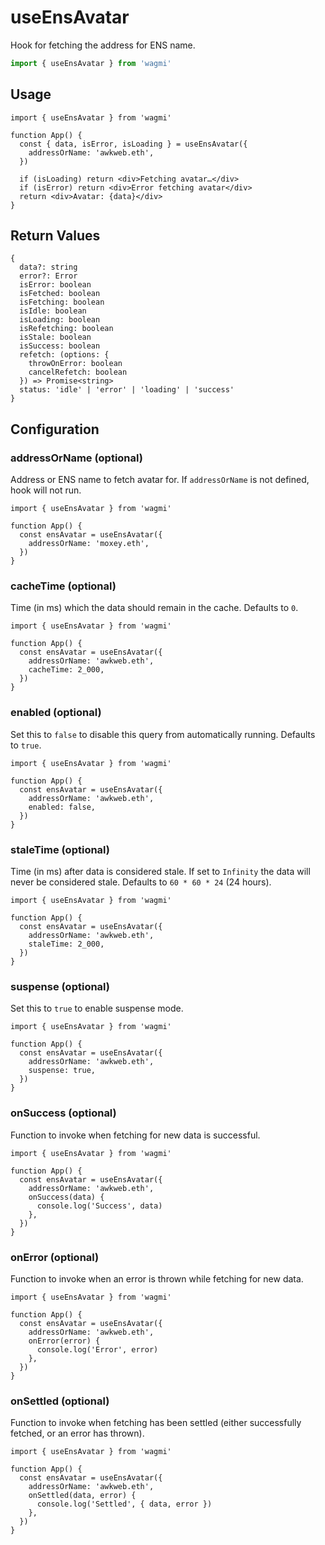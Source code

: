 # useEnsAvatar

Hook for fetching the address for ENS name.

```ts
import { useEnsAvatar } from 'wagmi'
```

## Usage

```tsx
import { useEnsAvatar } from 'wagmi'

function App() {
  const { data, isError, isLoading } = useEnsAvatar({
    addressOrName: 'awkweb.eth',
  })

  if (isLoading) return <div>Fetching avatar…</div>
  if (isError) return <div>Error fetching avatar</div>
  return <div>Avatar: {data}</div>
}
```

## Return Values

```tsx
{
  data?: string
  error?: Error
  isError: boolean
  isFetched: boolean
  isFetching: boolean
  isIdle: boolean
  isLoading: boolean
  isRefetching: boolean
  isStale: boolean
  isSuccess: boolean
  refetch: (options: {
    throwOnError: boolean
    cancelRefetch: boolean
  }) => Promise<string>
  status: 'idle' | 'error' | 'loading' | 'success'
}
```

## Configuration

### addressOrName (optional)

Address or ENS name to fetch avatar for. If `addressOrName` is not defined, hook will not run.

```tsx {5}
import { useEnsAvatar } from 'wagmi'

function App() {
  const ensAvatar = useEnsAvatar({
    addressOrName: 'moxey.eth',
  })
}
```

### cacheTime (optional)

Time (in ms) which the data should remain in the cache. Defaults to `0`.

```tsx {6}
import { useEnsAvatar } from 'wagmi'

function App() {
  const ensAvatar = useEnsAvatar({
    addressOrName: 'awkweb.eth',
    cacheTime: 2_000,
  })
}
```

### enabled (optional)

Set this to `false` to disable this query from automatically running. Defaults to `true`.

```tsx {6}
import { useEnsAvatar } from 'wagmi'

function App() {
  const ensAvatar = useEnsAvatar({
    addressOrName: 'awkweb.eth',
    enabled: false,
  })
}
```

### staleTime (optional)

Time (in ms) after data is considered stale. If set to `Infinity` the data will never be considered stale. Defaults to `60 * 60 * 24` (24 hours).

```tsx {6}
import { useEnsAvatar } from 'wagmi'

function App() {
  const ensAvatar = useEnsAvatar({
    addressOrName: 'awkweb.eth',
    staleTime: 2_000,
  })
}
```

### suspense (optional)

Set this to `true` to enable suspense mode.

```tsx {6}
import { useEnsAvatar } from 'wagmi'

function App() {
  const ensAvatar = useEnsAvatar({
    addressOrName: 'awkweb.eth',
    suspense: true,
  })
}
```

### onSuccess (optional)

Function to invoke when fetching for new data is successful.

```tsx {6-8}
import { useEnsAvatar } from 'wagmi'

function App() {
  const ensAvatar = useEnsAvatar({
    addressOrName: 'awkweb.eth',
    onSuccess(data) {
      console.log('Success', data)
    },
  })
}
```

### onError (optional)

Function to invoke when an error is thrown while fetching for new data.

```tsx {6-8}
import { useEnsAvatar } from 'wagmi'

function App() {
  const ensAvatar = useEnsAvatar({
    addressOrName: 'awkweb.eth',
    onError(error) {
      console.log('Error', error)
    },
  })
}
```

### onSettled (optional)

Function to invoke when fetching has been settled (either successfully fetched, or an error has thrown).

```tsx {6-8}
import { useEnsAvatar } from 'wagmi'

function App() {
  const ensAvatar = useEnsAvatar({
    addressOrName: 'awkweb.eth',
    onSettled(data, error) {
      console.log('Settled', { data, error })
    },
  })
}
```
